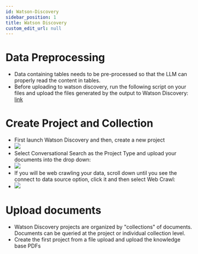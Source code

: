```yaml
---
id: Watson-Discovery
sidebar_position: 1
title: Watson Discovery
custom_edit_url: null
---
```


# Data Preprocessing

- Data containing tables needs to be pre-processed so that the LLM can properly read the content in tables. 
- Before uploading to watson discovery, run the following script on your files and upload the files generated by the output to Watson Discovery: [link]()

# Create Project and Collection

  - First launch Watson Discovery and then, create a new project 
  - ![](./assets/create-discovery-proj.png)
  - Select Conversational Search as the Project Type and upload your documents into the drop down:
  - ![](./assets/document-upload.png)
  - If you will be web crawling your data, scroll down until you see the connect to data source option, click it and then select Web Crawl:
  - ![](./assets/web-crawl.png)




# Upload documents
  - Watson Discovery projects are organized by "collections" of documents. Documents can be queried at the project or individual collection level. 
  - Create the first project from a file upload and upload the knowledge base PDFs

